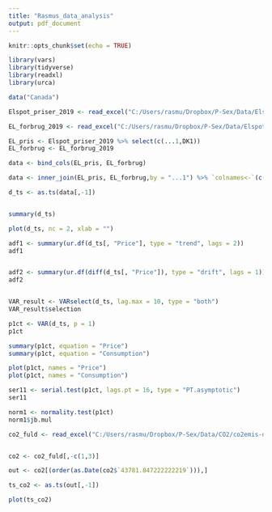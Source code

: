```yaml
---
title: "Rasmus_data_analysis"
output: pdf_document
---
```


```r
knitr::opts_chunk$set(echo = TRUE)

library(vars)
library(tidyverse)
library(readxl)
library(urca)

```


```r

data("Canada")

Elspot_priser_2019 <- read_excel("C:/Users/rasmu/Dropbox/P-Sex/Data/Elspot-priser/Elspot-priser_2019.xlsx")

EL_forbrug_2019 <- read_excel("C:/Users/rasmu/Dropbox/P-Sex/Data/Elspot-priser/EL_forbrug_2019.xlsx")

EL_pris <- Elspot_priser_2019 %>% select(c(...1,DK1))
EL_forbrug <- EL_forbrug_2019

data <- bind_cols(EL_pris, EL_forbrug)

data <- inner_join(EL_pris, EL_forbrug,by = "...1") %>% `colnames<-`(c("date", "Price", "Consumption"))

d_ts <- as.ts(data[,-1])


summary(d_ts)

plot(d_ts, nc = 2, xlab = "")

adf1 <- summary(ur.df(d_ts[, "Price"], type = "trend", lags = 2))
adf1


adf2 <- summary(ur.df(diff(d_ts[, "Price"]), type = "drift", lags = 1))
adf2


VAR_result <- VARselect(d_ts, lag.max = 10, type = "both")
VAR_result$selection

p1ct <- VAR(d_ts, p = 1)
p1ct

summary(p1ct, equation = "Price")
summary(p1ct, equation = "Consumption")

plot(p1ct, names = "Price")
plot(p1ct, names = "Consumption")

ser11 <- serial.test(p1ct, lags.pt = 16, type = "PT.asymptotic")
ser11

norm1 <- normality.test(p1ct)
norm1$jb.mul
```




```r

co2_fuld <- read_excel("C:/Users/rasmu/Dropbox/P-Sex/Data/CO2/co2emis-dee2c245157047d6a4743124d7660ae6.xlsx")


co2 <- co2_fuld[,-c(1,3)]

out <- co2[(order(as.Date(co2$`43781.847222222219`))),]

ts_co2 <- as.ts(out[,-1])

plot(ts_co2)
```
















